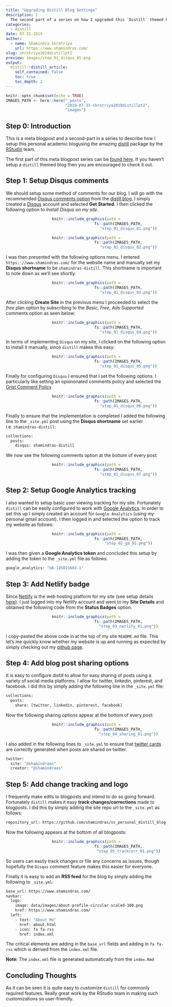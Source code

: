```yaml
---
title: "Upgrading Distill Blog Settings"
description: |
  The second part of a series on how I upgraded this `Distill` themed blog
categories:
  - distill
date: 07-31-2019
author:
  - name: Shamindra Shrotriya
    url: https://www.shamindras.com/
slug: shrotriya2019distillpt2
preview: images/step_01_disqus_01.png
output:
  distill::distill_article:
    self_contained: false
    toc: true
    toc_depth: 2
---
```


```r
knitr::opts_chunk$set(echo = TRUE)
IMAGES_PATH <- here::here("_posts",
                          "2019-07-31-shrotriya2019distillpt2",
                          "images")
```

## Step 0: Introduction

This is a meta blogpost and a second-part in a series
to describe how I setup this personal academic blogusing the amazing [distill](https://rstudio.github.io/distill/){target="_blank"}
package by the [RStudio](h//www.rstudio.com/){target="_blank"} team. 

The first part of this meta blogpost series can 
be [found here](https://www.shamindras.com/posts/2019-07-11-setting-up-a-distill-blog-with-netlify/){target="_blank"}. If you haven't setup a `distill` themed blog then you are encouraged to check it out.

## Step 1: Setup Disqus comments

We should setup some method of comments for our blog. I will go with the recommended [Disqus comments option](https://disqus.com){target="_blank"} from the [distill blog](https://rstudio.github.io/distill/blog.html#comments-and-sharing){target="_blank"}. I simply created a [Disqus](https://disqus.com){target="_blank"} account and selected
**Get Started**. I then clicked the following option to *Install Disqus on my site*.

<center>
```r
knitr::include_graphics(path =
                            fs::path(IMAGES_PATH,
                                     "step_01_disqus_01.png"))
```
</center>

<center>
```r
knitr::include_graphics(path =
                            fs::path(IMAGES_PATH,
                                     "step_01_disqus_02.png"))
```
</center>

I was then presented with the following options menu. I entered 
`https:://www.shamindras.com/` for the website name and manually
set my **Disqus shortname** to be `shamindras-distill`. This
shortname is important to note down as we'll see shortly.

<center>
```r
knitr::include_graphics(path =
                            fs::path(IMAGES_PATH,
                                     "step_01_disqus_03.png"))
```
</center>


After clicking **Create Site** in the previous menu I proceeded to
select the _free_ plan option by subscribing to the *Basic, Free, Ads
Supported* comments option as seen below:

<center>
```r
knitr::include_graphics(path =
                            fs::path(IMAGES_PATH,
                                     "step_01_disqus_04.png"))
```
</center>

In terms of implementing `Disqus` on my site, I clicked on the
following option to install it manually, since `distill` makes this
easy:

<center>
```r
knitr::include_graphics(path =
                            fs::path(IMAGES_PATH,
                                     "step_01_disqus_05.png"))
```
</center>

Finally for configuring `Disqus` I ensured that I set the following 
options. I particularly like setting an opiononated comments policy
and selected the [Grist Comment Policy](https://grist.org/grist-comment-policy/){target="_blank"}

<center>
```r
knitr::include_graphics(path =
                            fs::path(IMAGES_PATH,
                                     "step_01_disqus_06.png"))
```
</center>

Finally to ensure that the implementation is completed I added the following line to the `_site.yml` post using the **Disqus shortname**
set earlier i.e. `shamindras-distill`:

```bash
collections:
  posts:
    disqus: shamindras-distill
```

We now see the following comments option at the bottom of every
post:

<center>
```r
knitr::include_graphics(path =
                            fs::path(IMAGES_PATH,
                                     "step_01_disqus_07.png"))
```
</center>

## Step 2: Setup Google Analytics tracking

I also wanted to setup basic user viewing tracking for my site. Fortunately `distill` can be
easily configured to work with [Google Analytics](https://analytics.google.com/analytics/web){target="_blank"}. In order to set this up
I simply created an account for `Google Analytics` 
(using my personal gmail account). I then logged in and selected
the option to track my website as follows:

<center>
```r
knitr::include_graphics(path =
                            fs::path(IMAGES_PATH,
                                     "step_02_ga_01.png"))
```
</center>

I was then given a **Google Analytics token** and concluded this
setup by adding the token to the `_site.yml` file as follows:

```bash
google_analytics: "UA-145015693-1"
```

## Step 3: Add Netlify badge

Since [Netlify](https://www.netlify.com){target="_blank"} is the
web hosting platform for my site (see setup details [here](https://www.shamindras.com/posts/2019-07-11-setting-up-a-distill-blog-with-netlify/#step-8-deploy-your-website){target="_blank"}).
I just logged into my Netlify account and went to my **Site Details** and obtained the following code from the **Status Badges** option.

<center>
```r
knitr::include_graphics(path =
                            fs::path(IMAGES_PATH,
                                     "step_03_netlify_01.png"))
```
</center>

I copy-pasted the above code in at the top of my site `README.md`
file.
This let's me quickly know whether my website is up and running
as expected by simply checking out my [github page](https://github.com/shamindras/ss_personal_distill_blog){target="_blank"}.

## Step 4: Add blog post sharing options

It is easy to configure distill to allow for easy sharing
of posts using a variety of social media
platforms. I allow for twitter, linkedin, pinterest, and facebook. I did this by simply adding the following line in the `_site.yml` file:

```bash
collections:
  posts:
    share: [twitter, linkedin, pinterest, facebook]
```

Now the following sharing options appear at the bottom of every
post:

<center>
```r
knitr::include_graphics(path =
                            fs::path(IMAGES_PATH,
                                     "step_04_sharing_01.png"))
```
</center>

I also added in the following lines to `_site.yml` to ensure that
[twitter cards](https://rstudio.github.io/distill/metadata.html#twitter-card){target="_blank"} are correctly generated when posts are shared on twitter:

```bash
twitter:
  site: "@shamindraas"
  creator: "@shamindraas"
```

## Step 5: Add change tracking and logo

I frequently make edits to blogposts and intend to do so going forward. Fortunately `distill` makes it easy **track changes/corrections** made to
blogposts. I did this by simply adding the site repo url
to the `_site.yml` as follows:

```bash
repository_url: https://github.com/shamindras/ss_personal_distill_blog
```

Now the following appears at the bottom of all blogposts:

<center>
```r
knitr::include_graphics(path =
                            fs::path(IMAGES_PATH,
                                     "step_05_trackcorr_01.png"))
```
</center>

So users can easily track changes or file any concerns as issues,
though hopefully the `Disqus` comment feature makes this easier
for everyone.

Finally it is easy to add an **RSS feed** for the blog by simply adding the following to `_site.yml`:

```bash
base_url: https://www.shamindras.com/
navbar:
  logo:
    image: data/images/about-profile-circular-scaled-100.png
    href: https://www.shamindras.com/
  left:
    - text: "About Me"
      href: about.html
    - icon: fa fa-rss
      href: index.xml
```


The critical elements are adding in the `base_url` fields
and adding in `fa fa-rss` which is derived from the `index.xml` file. 

<aside>
**Note: ** The `index.xml` file is generated automatically
from the `index.Rmd`
</aside>

## Concluding Thoughts

As it can be seen it is quite easy to customize `distill`
for commonly required features. Really great work by the 
RStudio team in making such customizations so user-friendly. 